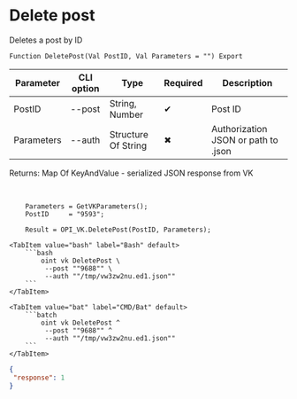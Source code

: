 ﻿---
sidebar_position: 3
description: Delete post and other functions to work with VK in the Open Integration Package, a free open-source integration library for 1C:Enterprise 8, OneScript and CLI
keywords: [1C, 1С, 1С:Enterprise, 1С:Enterprise 8.3, API, Integration, Services, Exchange, OneScript, CLI, VK]
---


# Delete post
 Deletes a post by ID



`Function DeletePost(Val PostID, Val Parameters = "") Export`

  | Parameter | CLI option | Type | Required | Description |
  |-|-|-|-|-|
  | PostID | --post | String, Number | &#x2714; | Post ID |
  | Parameters | --auth | Structure Of String | &#x2716; | Authorization JSON or path to .json |

  
  Returns:  Map Of KeyAndValue - serialized JSON response from VK

<br/>




```bsl title="1C:Enterprise/OneScript code example"
    Parameters = GetVKParameters();
    PostID     = "9593";

    Result = OPI_VK.DeletePost(PostID, Parameters);
```
 

 <Tabs>
  
    <TabItem value="bash" label="Bash" default>
        ```bash
            oint vk DeletePost \
             --post ""9688"" \
             --auth ""/tmp/vw3zw2nu.ed1.json""
        ```
    </TabItem>
  
    <TabItem value="bat" label="CMD/Bat" default>
        ```batch
            oint vk DeletePost ^
             --post ""9688"" ^
             --auth ""/tmp/vw3zw2nu.ed1.json""
        ```
    </TabItem>
</Tabs>


```json title="Result"
{
 "response": 1
}
```
